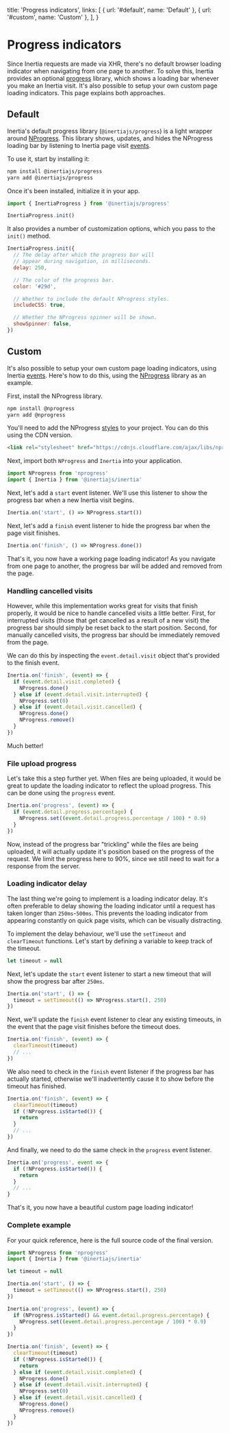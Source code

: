 
  title: 'Progress indicators',
  links: [
    { url: '#default', name: 'Default' },
    { url: '#custom', name: 'Custom' },
  ],
}

# Progress indicators

Since Inertia requests are made via XHR, there's no default browser loading indicator when navigating from one page to another. To solve this, Inertia provides an optional [progress](https://github.com/inertiajs/progress) library, which shows a loading bar whenever you make an Inertia visit. It's also possible to setup your own custom page loading indicators. This page explains both approaches.

## Default

Inertia's default progress library (`@inertiajs/progress`) is a light wrapper around [NProgress](https://ricostacruz.com/nprogress/). This library shows, updates, and hides the NProgress loading bar by listening to Inertia page visit [events](/events).

To use it, start by installing it:

```bash
npm install @inertiajs/progress
yarn add @inertiajs/progress
```

Once it's been installed, initialize it in your app.

```js
import { InertiaProgress } from '@inertiajs/progress'

InertiaProgress.init()
```

It also provides a number of customization options, which you pass to the `init()` method.

```js
InertiaProgress.init({
  // The delay after which the progress bar will
  // appear during navigation, in milliseconds.
  delay: 250,

  // The color of the progress bar.
  color: '#29d',

  // Whether to include the default NProgress styles.
  includeCSS: true,

  // Whether the NProgress spinner will be shown.
  showSpinner: false,
})
```

## Custom

It's also possible to setup your own custom page loading indicators, using Inertia [events](/events). Here's how to do this, using the [NProgress](https://ricostacruz.com/nprogress/) library as an example.

First, install the NProgress library.

```bash
npm install @nprogress
yarn add @nprogress
```

You'll need to add the NProgress [styles](https://github.com/rstacruz/nprogress/blob/master/nprogress.css) to your project. You can do this using the CDN version.

```html
<link rel="stylesheet" href="https://cdnjs.cloudflare.com/ajax/libs/nprogress/0.2.0/nprogress.min.css" />
```

Next, import both `NProgress` and `Inertia` into your application.

```js
import NProgress from 'nprogress'
import { Inertia } from '@inertiajs/inertia'
```

Next, let's add a `start` event listener. We'll use this listener to show the progress bar when a new Inertia visit begins.

```js
Inertia.on('start', () => NProgress.start())
```

Next, let's add a `finish` event listener to hide the progress bar when the page visit finishes.

```js
Inertia.on('finish', () => NProgress.done())
```

That's it, you now have a working page loading indicator! As you navigate from one page to another, the progress bar will be added and removed from the page.

### Handling cancelled visits

However, while this implementation works great for visits that finish properly, it would be nice to handle cancelled visits a little better. First, for interrupted visits (those that get cancelled as a result of a new visit) the progress bar should simply be reset back to the start position. Second, for manually cancelled visits, the progress bar should be immediately removed from the page.

We can do this by inspecting the `event.detail.visit` object that's provided to the finish event.

```js
Inertia.on('finish', (event) => {
  if (event.detail.visit.completed) {
    NProgress.done()
  } else if (event.detail.visit.interrupted) {
    NProgress.set(0)
  } else if (event.detail.visit.cancelled) {
    NProgress.done()
    NProgress.remove()
  }
})
```

Much better!

### File upload progress

Let's take this a step further yet. When files are being uploaded, it would be great to update the loading indicator to reflect the upload progress. This can be done using the `progress` event.

```js
Inertia.on('progress', (event) => {
  if (event.detail.progress.percentage) {
    NProgress.set((event.detail.progress.percentage / 100) * 0.9)
  }
})
```

Now, instead of the progress bar "trickling" while the files are being uploaded, it will actually update it's position based on the progress of the request. We limit the progress here to 90%, since we still need to wait for a response from the server.

### Loading indicator delay

The last thing we're going to implement is a loading indicator delay. It's often preferable to delay showing the loading indicator until a request has taken longer than `250ms`-`500ms`. This prevents the loading indicator from appearing constantly on quick page visits, which can be visually distracting.

To implement the delay behaviour, we'll use the `setTimeout` and `clearTimeout` functions. Let's start by defining a variable to keep track of the timeout.

```js
let timeout = null
```

Next, let's update the `start` event listener to start a new timeout that will show the progress bar after `250ms`.

```js
Inertia.on('start', () => {
  timeout = setTimeout(() => NProgress.start(), 250)
})
```

Next, we'll update the `finish` event listener to clear any existing timeouts, in the event that the page visit finishes before the timeout does.

```js
Inertia.on('finish', (event) => {
  clearTimeout(timeout)
  // ...
})
```

We also need to check in the `finish` event listener if the progress bar has actually started, otherwise we'll inadvertently cause it to show before the timeout has finished.

```js
Inertia.on('finish', (event) => {
  clearTimeout(timeout)
  if (!NProgress.isStarted()) {
    return
  }
  // ...
})
```

And finally, we need to do the same check in the `progress` event listener.

```js
Inertia.on('progress', event => {
  if (!NProgress.isStarted()) {
    return
  }
  // ...
}
```

That's it, you now have a beautiful custom page loading indicator!

### Complete example

For your quick reference, here is the full source code of the final version.

```js
import NProgress from 'nprogress'
import { Inertia } from '@inertiajs/inertia'

let timeout = null

Inertia.on('start', () => {
  timeout = setTimeout(() => NProgress.start(), 250)
})

Inertia.on('progress', (event) => {
  if (NProgress.isStarted() && event.detail.progress.percentage) {
    NProgress.set((event.detail.progress.percentage / 100) * 0.9)
  }
})

Inertia.on('finish', (event) => {
  clearTimeout(timeout)
  if (!NProgress.isStarted()) {
    return
  } else if (event.detail.visit.completed) {
    NProgress.done()
  } else if (event.detail.visit.interrupted) {
    NProgress.set(0)
  } else if (event.detail.visit.cancelled) {
    NProgress.done()
    NProgress.remove()
  }
})
```

